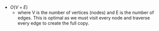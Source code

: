 - $O(V + E)$
    - where V is the number of vertices (nodes) and E is the number of edges. This is optimal as we must visit every node and traverse every edge to create the full copy.